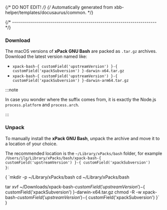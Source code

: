 {/* DO NOT EDIT! */}
{/* Automatically generated from xbb-helper/templates/docusaurus/common. */}



{/* ------------------------------------------------------------------------ */}

### Download

The macOS versions of **xPack GNU Bash**
are packed as `.tar.gz` archives.
Download the latest version named like:

* <code>xpack-bash-{ customField('upstreamVersion') }-{ customField('xpackSubversion') }-darwin-x64.tar.gz</code>
* <code>xpack-bash-{ customField('upstreamVersion') }-{ customField('xpackSubversion') }-darwin-arm64.tar.gz</code>

:::note

In case you wonder where the suffix comes
from, it is exactly the Node.js `process.platform` and `process.arch`.

:::

### Unpack

To manually install the <b>xPack GNU Bash</b>,
unpack the archive and move it to a location of your choice.

The recommended location is
the <code>~/Library/xPacks/bash</code> folder, for
example <code>/Users/ilg/Library/xPacks/bash/xpack-bash-{ customField('upstreamVersion') }-{ customField('xpackSubversion') }</code>:

<CodeBlock language="console"> {
`mkdir -p ~/Library/xPacks/bash
cd ~/Library/xPacks/bash

tar xvf ~/Downloads/xpack-bash-${ customField('upstreamVersion') }-${ customField('xpackSubversion') }-darwin-x64.tar.gz
chmod -R -w xpack-bash-${ customField('upstreamVersion') }-${ customField('xpackSubversion') }`
} </CodeBlock>
